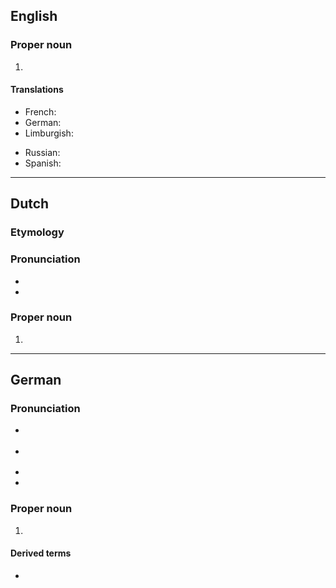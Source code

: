 ==English==
{{wikipedia}}

===Proper noun===
{{en-proper noun}}

# {{place|en|city|s/North Rhine-Westphalia|c/Germany}}

====Translations====
{{trans-top|a city in Germany}}
* French: {{t+|fr|Duisbourg|m}}
* German: {{t+|de|Duisburg|n}}
* Limburgish: {{t|li|Duusbörg}}
{{trans-mid}}
* Russian: {{t+|ru|Ду́йсбург|m}}
* Spanish: {{t+|es|Duisburgo|m}}
{{trans-bottom}}

----

==Dutch==
{{wikipedia|lang=nl}}

===Etymology===

===Pronunciation===
* {{IPA|nl|[ˈdœysbʏrx]}}
* {{audio|nl|Nl-Duisburg.ogg|Audio}}

===Proper noun===
{{nl-proper noun|}}

# {{place|nl|city|s/North Rhine-Westphalia|c/Germany|t1=Duisburg}}

----

==German==
{{wikipedia|lang=de}}

===Pronunciation===
* {{IPA|de|/ˈdyːsbʊrk/|[ˈdyːsbʊʁk]|[-bʊɐ̯k]}} {{a|standard}}
* {{IPA|de|/ˈdyːsbʊrç/|[ˈdyːsbui̯ç]}} {{a|locally}}
* {{audio|de|Duisburg.ogg|Audio}}
* {{audio|de|De-Duisburg.ogg|Audio}}

===Proper noun===
{{de-proper noun|n}}

# {{place|de|city|s/North Rhine-Westphalia|c/Germany|t1=Duisburg}}

====Derived terms====
* {{l|de|Duisburger}}